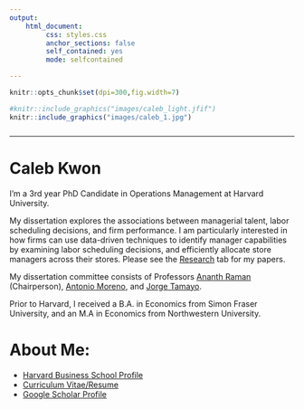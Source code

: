 ```yaml
---
output: 
    html_document:
         css: styles.css
         anchor_sections: false
         self_contained: yes
         mode: selfcontained

---
```


```r
knitr::opts_chunk$set(dpi=300,fig.width=7)
```

<!-- <script> -->
<!--    $(document).ready(function() { -->
<!--      $head = $('#header'); -->
<!--      $head.prepend('<img src=\"hbs.jpg\" style=\"float: right;width: 150px;\"/>') -->
<!--    }); -->
<!-- </script> -->

<!-- Global site tag (gtag.js) - Google Analytics -->
<script async src="https://www.googletagmanager.com/gtag/js?id=UA-165847699-1"></script>
<script>
  window.dataLayer = window.dataLayer || [];
  function gtag(){dataLayer.push(arguments);}
  gtag('js', new Date());

  gtag('config', 'UA-165847699-1');
</script>

```r
#knitr::include_graphics("images/caleb_light.jfif")
knitr::include_graphics("images/caleb_1.jpg")
```


<div style="margin-bottom:25px;">
</div>

<!-- <img src="images/caleb_light.jfif" height = "300" style ="display:block; margin-left: auto; margin-right:auto;"> -->



<style type="text/css">
    /* default styles here for older browsers. 
       I tend to go for a 600px - 960px width max but using percentages
    */
    @media only screen and (min-width: 960px) {
        /* styles for browsers larger than 960px; */
    }
    @media only screen and (min-width: 1440px) {
        /* styles for browsers larger than 1440px; */
    }
    @media only screen and (min-width: 2000px) {
        /* for sumo sized (mac) screens */
    }
    @media only screen and (max-device-width: 480px) {
       /* styles for mobile browsers smaller than 480px; (iPhone) */
    }
    @media only screen and (device-width: 768px) {
       /* default iPad screens */
    }
    /* different techniques for iPad screening */
    @media only screen and (min-device-width: 481px) and (max-device-width: 1024px) and (orientation:portrait) {
      /* For portrait layouts only */
    }

    @media only screen and (min-device-width: 481px) and (max-device-width: 1024px) and (orientation:landscape) {
      /* For landscape layouts only */
    }
</style>


***

# Caleb Kwon 

I'm a 3rd year PhD Candidate in Operations Management at Harvard University. 

My dissertation explores the associations between managerial talent, labor scheduling decisions, and firm performance. I am particularly interested in how firms can use data-driven techniques to identify manager capabilities by examining labor scheduling decisions, and efficiently allocate store managers across their stores. Please see the [Research](https://calebkwon.com/research.html) tab for my papers.  

My dissertation committee consists of Professors [Ananth Raman](https://www.hbs.edu/faculty/Pages/profile.aspx?facId=6534) (Chairperson), [Antonio Moreno](https://www.hbs.edu/faculty/Pages/profile.aspx?facId=1029325), and [Jorge Tamayo](https://www.hbs.edu/faculty/Pages/profile.aspx?facId=1063486).  

Prior to Harvard, I received a B.A. in Economics from Simon Fraser University, and an M.A in Economics from Northwestern University. 

# About Me:

  - [Harvard Business School Profile](https://www.hbs.edu/faculty/Pages/profile.aspx?facId=1160260) 
  - [Curriculum Vitae/Resume](https://calebkwon.com/CV.html)
  - [Google Scholar Profile](https://scholar.google.com/citations?user=mBw3GmIAAAAJ)

